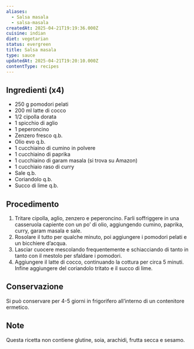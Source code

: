 ```yaml
---
aliases:
  - Salsa masala
  - salsa-masala
createdAt: 2025-04-21T19:19:36.000Z
cuisine: indian
diet: vegetarian
status: evergreen
title: Salsa masala
type: sauce
updatedAt: 2025-04-21T19:20:10.000Z
contentType: recipes
---
```

## Ingredienti (x4)

- 250 g pomodori pelati
- 200 ml latte di cocco
- 1/2 cipolla dorata
- 1 spicchio di aglio
- 1 peperoncino
- Zenzero fresco q.b.
- Olio evo q.b.
- 1 cucchiaino di cumino in polvere
- 1 cucchiaino di paprika
- 1 cucchiaino di garam masala (si trova su Amazon)
- 1 cucchiaio raso di curry
- Sale q.b.
- Coriandolo q.b.
- Succo di lime q.b.

## Procedimento

1. Tritare cipolla, aglio, zenzero e peperoncino. Farli soffriggere in una casseruola capiente con un po’ di olio, aggiungendo cumino, paprika, curry, garam masala e sale.
2. Rosolare il tutto per qualche minuto, poi aggiungere i pomodori pelati e un bicchiere d’acqua.
3. Lasciar cuocere mescolando frequentemente e schiacciando di tanto in tanto con il mestolo per sfaldare i pomodori.
4. Aggiungere il latte di cocco, continuando la cottura per circa 5 minuti. Infine aggiungere del coriandolo tritato e il succo di lime.

## Conservazione

Si può conservare per 4-5 giorni in frigorifero all’interno di un contenitore ermetico.

## Note

Questa ricetta non contiene glutine, soia, arachidi, frutta secca e sesamo.
